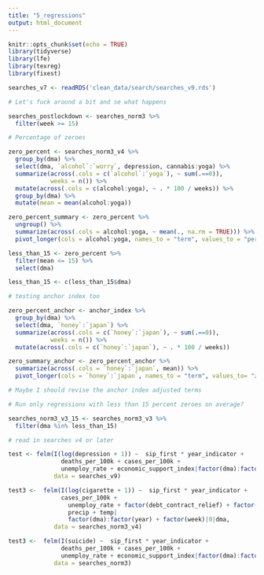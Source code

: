 ```yaml
---
title: "5_regressions"
output: html_document
---
```


```r
knitr::opts_chunk$set(echo = TRUE)
library(tidyverse)
library(lfe)
library(texreg)
library(fixest)
```

```r
searches_v7 <- readRDS('clean_data/search/searches_v9.rds')

# Let's fuck around a bit and se what happens

searches_postlockdown <- searches_norm3 %>%
  filter(week >= 15)
```

```r
# Percentage of zeroes

zero_percent <- searches_norm3_v4 %>%
  group_by(dma) %>%
  select(dma, `alcohol`:`worry`, depression, cannabis:yoga) %>% 
  summarize(across(.cols = c(`alcohol`:`yoga`), ~ sum(.==0)),
            weeks = n()) %>%
  mutate(across(.cols = c(alcohol:yoga), ~ . * 100 / weeks)) %>%
  group_by(dma) %>%
  mutate(mean = mean(alcohol:yoga))

zero_percent_summary <- zero_percent %>%
  ungroup() %>%
  summarize(across(.cols = alcohol:yoga, ~ mean(., na.rm = TRUE))) %>%
  pivot_longer(cols = alcohol:yoga, names_to = "term", values_to = "percent_zero")

less_than_15 <- zero_percent %>%
  filter(mean <= 15) %>%
  select(dma)

less_than_15 <- c(less_than_15$dma)

# testing anchor index too 

zero_percent_anchor <- anchor_index %>%
  group_by(dma) %>%
  select(dma, `honey`:`japan`) %>% 
  summarize(across(.cols = c(`honey`:`japan`), ~ sum(.==0)),
            weeks = n()) %>%
  mutate(across(.cols = c(`honey`:`japan`), ~ . * 100 / weeks))

zero_summary_anchor <- zero_percent_anchor %>%
  summarize(across(.cols = `honey`:`japan`, mean)) %>%
  pivot_longer(cols = `honey`:`japan`, names_to = "term", values_to= "zero_percent")

# Maybe I should revise the anchor index adjusted terms

```

```r
# Run only regressions with less than 15 percent zeroes on average?

searches_norm3_v3_15 <- searches_norm3_v3 %>%
  filter(dma %in% less_than_15)
```


```r
# read in searches v4 or later

test <- felm(I(log(depression + 1)) ~  sip_first * year_indicator + 
               deaths_per_100k + cases_per_100k +  
               unemploy_rate + economic_support_index|factor(dma):factor(year) + week|0|dma, 
             data = searches_v9)

test3 <-  felm(I(log(cigarette + 1)) ~  sip_first * year_indicator + 
               cases_per_100k +
                 unemploy_rate + factor(debt_contract_relief) + factor(income_support) + 
                 precip + temp|
                 factor(dma):factor(year) + factor(week)|0|dma, 
             data = searches_norm3_v4)

test3 <-  felm(I(suicide) ~  sip_first * year_indicator + 
               deaths_per_100k + cases_per_100k +  
               unemploy_rate + economic_support_index|factor(dma):factor(year) + week|0|dma, 
             data = searches_norm3)
```


